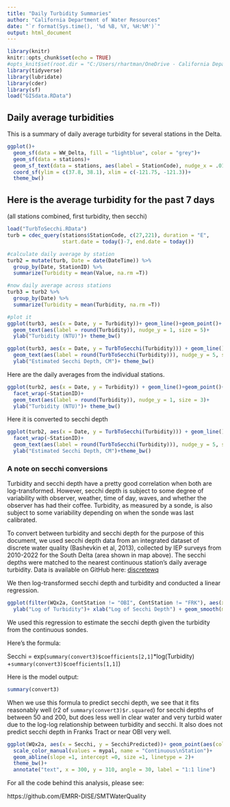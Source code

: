 ```yaml
---
title: "Daily Turbidity Summaries"
author: "California Department of Water Resources"
date: "`r format(Sys.time(), '%d %B, %Y, %H:%M')`"
output: html_document
---
```


```r
library(knitr)
knitr::opts_chunk$set(echo = TRUE)
#opts_knit$set(root.dir = "C:/Users/rhartman/OneDrive - California Department of Water Resources/smelt #cages/SMTWaterQuality/docs")
library(tidyverse)
library(lubridate)
library(cder)
library(sf)
load("GISdata.RData")
```

## Daily average turbidities

This is a summary of daily average turbidity for several stations in the Delta.


```r

ggplot()+
  geom_sf(data = WW_Delta, fill = "lightblue", color = "grey")+
  geom_sf(data = stations)+
  geom_sf_text(data = stations, aes(label = StationCode), nudge_x = .01, nudge_y = .01, size = 2)+
  coord_sf(ylim = c(37.8, 38.1), xlim = c(-121.75, -121.3))+
  theme_bw()

```

## Here is the average turbidity for the past 7 days

(all stations combined, first turbidity, then secchi)

```r
load("TurbToSecchi.RData")
turb = cdec_query(stations$StationCode, c(27,221), duration = "E",
                  start.date = today()-7, end.date = today())

#calculate daily average by station
turb2 = mutate(turb, Date = date(DateTime)) %>%
  group_by(Date, StationID) %>%
  summarize(Turbidity = mean(Value, na.rm =T))

#now daily average across stations
turb3 = turb2 %>%
  group_by(Date) %>%
  summarize(Turbidity = mean(Turbidity, na.rm =T))

#plot it
ggplot(turb3, aes(x = Date, y = Turbidity))+ geom_line()+geom_point()+
  geom_text(aes(label = round(Turbidity)), nudge_y = 1, size = 5)+
  ylab("Turbidity (NTU)")+ theme_bw()

ggplot(turb3, aes(x = Date, y = TurbToSecchi(Turbidity))) + geom_line()+geom_point()+
  geom_text(aes(label = round(TurbToSecchi(Turbidity))), nudge_y = 5, size = 5)+
  ylab("Estimated Secchi Depth, CM")+ theme_bw()

```

Here are the daily averages from the individual stations. 

```r
ggplot(turb2, aes(x = Date, y = Turbidity)) + geom_line()+geom_point()+
  facet_wrap(~StationID)+
  geom_text(aes(label = round(Turbidity)), nudge_y = 1, size = 3)+
  ylab("Turbidity (NTU)")+ theme_bw()

```

Here it is converted to secchi depth

```r

ggplot(turb2, aes(x = Date, y = TurbToSecchi(Turbidity))) + geom_line()+geom_point()+
  facet_wrap(~StationID)+
  geom_text(aes(label = round(TurbToSecchi(Turbidity))), nudge_y = 5, size = 3)+
  ylab("Estimated Secchi Depth, CM")+theme_bw()

```

### A note on secchi conversions

Turbidity and secchi depth have a pretty good correlation when both are log-transformed. However, secchi depth is subject to some degree of variability with observer, weather, time of day, waves, and whether the observer has had their coffee. Turbidity, as measured by a sonde, is also subject to some variability depending on when the sonde was last calibrated.

To convert between turbidity and secchi depth for the purpose of this document, we used secchi depth data from an integrated dataset of discrete water quality (Bashevkin et al, 2013), collected by IEP surveys from 2010-2022 for the South Delta (area shown in map above). The secchi depths were matched to the nearest continuous station's daily average turbidity. Data is available on GitHub here: [discretewq](https://github.com/InteragencyEcologicalProgram/discretewq)

We then log-transformed secchi depth and turbidity and conducted a linear regression.

```r

ggplot(filter(WQx2a, ContStation != "OBI", ContStation != "FRK"), aes(x = log(Secchi), y = log(TurbiditySonde))) + geom_point()+
  ylab("Log of Turbidity")+ xlab("Log of Secchi Depth") + geom_smooth(method = "lm")+ theme_bw()


```

We used this regression to estimate the secchi depth given the turbidity from the continuous sondes.

Here's the formula:

Secchi = exp(`summary(convert3)$coefficients[2,1]`*log(Turbidity) +`summary(convert3)$coefficients[1,1]`)


Here is the model output:
```r

summary(convert3)
```
When we use this formula to predict secchi depth, we see that it fits reasonably well (r2 of `summary(convert3)$r.squared`) for secchi depths of between 50 and 200, but does less well in clear water and very turbid water due to the log-log relationship between turbidity and secchi. It also does not predict secchi depth in Franks Tract or near OBI very well.

```r
ggplot(WQx2a, aes(x = Secchi, y = SecchiPredicted))+ geom_point(aes(color = ContStation))+ 
  scale_color_manual(values = mypal, name = "Continuous\nStation")+
  geom_abline(slope =1, intercept =0, size =1, linetype = 2)+
  theme_bw()+
  annotate("text", x = 300, y = 310, angle = 30, label = "1:1 line")
```


For all the code behind this analysis, please see: 

https://github.com/EMRR-DISE/SMTWaterQuality 
